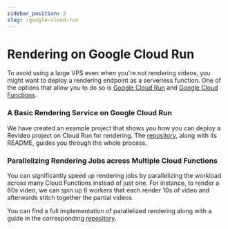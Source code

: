 ```yaml
---
sidebar_position: 3
slug: /google-cloud-run
---
```


# Rendering on Google Cloud Run

To avoid using a large VPS even when you're not rendering videos, you might want to deploy a rendering endpoint as a serverless function. One of the options that allow you to do so is [Google Cloud Run](https://cloud.google.com/run?hl=en) and [Google Cloud Functions](https://cloud.google.com/functions?hl=en).

### A Basic Rendering Service on Google Cloud Run

We have created an example project that shows you how you can deploy a Revideo project on Cloud Run for rendering. The [repository](https://github.com/redotvideo/revideo-examples/tree/main/google-cloud-run), along with its README, guides you through the whole process.

### Parallelizing Rendering Jobs across Multiple Cloud Functions

You can significantly speed up rendering jobs by parallelizing the workload across many Cloud Functions instead of just one. For instance, to render a 60s video, we can spin up 6 workers that each render 10s of video and afterwards stitch together the partial videos.

You can find a full implementation of parallelized rendering along with a guide in the corresponding [repository](https://github.com/redotvideo/revideo-examples/tree/main/google-cloud-run-parallelized).